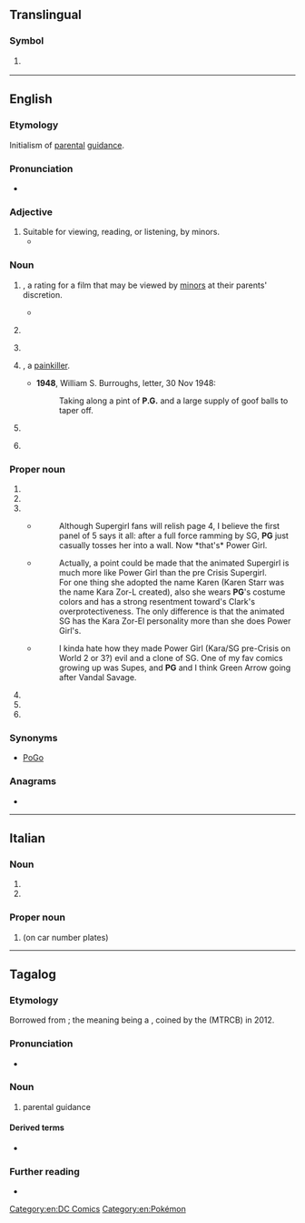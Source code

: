 {{also|pg|Pg|pg.|.pg|P&G|Pg.|P.G.}}
==Translingual==

===Symbol===
{{mul-symbol}}

# {{ISO 3166|1|2|Papua New Guinea}}
#: {{syn|mul|PNG|qq1={{w|ISO 3166-1 alpha-3|alpha-3}}}}

----

==English==

===Etymology===
Initialism of [[parental]] [[guidance]].

===Pronunciation===
* {{audio|en|En-au-PG.ogg|Audio (AU)}}

===Adjective===
{{en-adj|-}}

# Suitable for viewing, reading, or listening, by minors.
#* {{quote-journal
|en
|date=June 26, 2012
|author=Genevieve Koski
|title=Music: Reviews: Justin Bieber: ''Believe''
|work=The Onion AV Club
|url=http://www.avclub.com/articles/justin-bieber-believe,81763/
|page=
|passage=More significantly, rigid deference to Bieber’s still-young core fan base keeps things resolutely '''PG''', with any acknowledgement of sex either couched in vague “touch your body” workarounds or downgraded to desirous hand-holding and eye-gazing.}}

===Noun===
{{en-noun|~}}

# {{lb|en|uncountable|cinema|British|US}} {{init of|en|[[parental]] [[guidance]]|nodot=1}}, a rating for a film that may be viewed by [[minor]]s at their parents' discretion.
#* {{quote-av|en|writer=Blake Edwards|title={{w|10 (film)|10}}|year=1979|passage=I've had it. That's it George! For one year now, I've been providing X-rated entertainment and you reciprocate with '''PG'''! It's an iniquitous arrangement!|role=Neighbor}}
# {{lb|en|countable|chiefly|_|UK}} {{init of|en|[[paying]] [[guest]]}}
# {{lb|en|countable|basketball}} {{init of|en|point guard}}
# {{lb|en|slang}} {{short for|en|paregoric|nodot=1}}, a [[painkiller]].
#* '''1948''', William S. Burroughs, letter, 30 Nov 1948:
#*: Taking along a pint of '''P.G.''' and a large supply of goof balls to taper off.
# {{lb|en|biochemistry}} {{initialism of|en|proteoglycan}}
# {{lb|en|organic chemistry}} {{initialism of|en|propylene glycol}}

===Proper noun===
{{en-proper noun}}

# {{initialism of|en|Proto-Germanic}}
# {{initialism of|en|Persian Gulf}}
# {{initialism of|en|{{w|lang=en|Power Girl}}|gloss=DC Comics superheroine}}
#* {{quote-newsgroup
|en
|date=October 25 1997
|author=Lightning
|title=REVIEW Power Girl #1, uhm, I mean Supergirl #16
|url=https://groups.google.com/d/msg/rec.arts.comics.dc.universe/7LXMTkQtLzk/YYmlNIO7DkwJ
|id=62tta5$a7g$1@206.230.70.77
|newsgroup=rec.arts.comics.dc.universe}}
#*: Although Supergirl fans will relish page 4, I believe the first panel of 5 says it all: after a full force ramming by SG, '''PG''' just casually tosses her into a wall. Now *that's* Power Girl.
#* {{quote-newsgroup
|en
|date=May 6 1998
|author=CaptT...@webtv.net
|title=Re: Why is TV kind of pre-Crisis and comics Post-Crisis
|url=https://groups.google.com/d/msg/rec.arts.comics.dc.universe/yi-EOjRFaDI/MoHovIs2_rYJ
|id=6iouoe$1jf$1@newsd-134.iap.bryant.webtv.net
|newsgroup=rec.arts.comics.dc.universe}}
#*: Actually, a point could be made that the animated Supergirl is much more like Power Girl than the pre Crisis Supergirl.
#*: For one thing she adopted the name Karen (Karen Starr was the name Kara Zor-L created), also she wears '''PG'''<nowiki/>'s costume colors and has a strong resentment toward's Clark's overprotectiveness. The only difference is that the animated SG has the Kara Zor-El personality more than she does Power Girl's.
#* {{quote-newsgroup
|en
|date=September 21 2005
|author=tan...@bellsouth.net
|title=Re: JLU - WOW
|url=https://groups.google.com/d/msg/alt.tv.cartoon-network/W61C2rlr6XA/Pl07SNyXTzUJ
|id=SL7Ye.4284$xg3.1881@bignews4.bellsouth.net
|newsgroup=alt.tv.cartoon-network}}
#*: I kinda hate how they made Power Girl (Kara/SG pre-Crisis on World 2 or 3?) evil and a clone of SG. One of my fav comics growing up was Supes, and '''PG''' and I think Green Arrow going after Vandal Savage.
# {{abbreviation of|en|Prince George's County}}
# {{initialism of|en|{{w|lang=en|Pokémon Go}}}}
# {{initialism of|en|{{w|Project Gutenberg}}}}

===Synonyms===
* {{sense|Pokémon}} [[PoGo]]

===Anagrams===
* {{anagrams|en|a=gp|G.P.|GP}}

[[Category:en:DC Comics]]
[[Category:en:Pokémon]]

----

==Italian==

===Noun===
{{head|it|noun}}

# {{initialism of|it|[[procuratore generale]]}}
# {{initialism of|it|[[procura generale]]}}

===Proper noun===
{{it-proper noun}}

# {{lb|it|dated}} {{abbreviation of|it|[[Perugia]]|nodot=1}} (on car number plates)

----

==Tagalog==

===Etymology===
Borrowed from {{bor|tl|en|PG}}; the meaning being a {{psm|tl|en|{{l|en|parental}} {{l|tl|en|guidance}}|nocap=1}}, coined by the {{w|Movie and Television Review and Classification Board}} (MTRCB) in 2012.

===Pronunciation===
* {{tl-IPA|piji}}

===Noun===
{{tl-noun}}

# {{lb|tl|film|television}} {{initialism of|tl|{{l|tl|patnubay}} at {{l|tl|gabay}}|dot=:}} parental guidance {{gl|television and motion picture rating in in the Philippines}}

====Derived terms====
* {{l|tl|SPG}}

===Further reading===
* {{R:KWF Diksiyonaryo}}